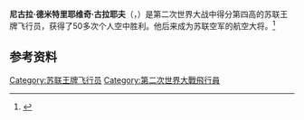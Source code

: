 {{Multiple issues|
{{Expand language|1=ru|time=2020-09-15T23:30:08+00:00}}
{{Orphan|time=2020-09-16T01:26:56+00:00}}
}}
{{Infobox military person
| name          = Nikolai Dmitriyevich Gulayev
| native_name   = Николай Дмитриевич Гулаев
| image         = Николай Дмитриевич Гулаев.jpg
| image_size    = 
| alt           = 
| birth_date    =1918年2月26日
| birth_place   = Aksai, Rostov area, [[Don_Host_Oblast|Don Host Oblast]], [[Russian_Soviet_Federative_Socialist_Republic|Russian SFSR]]
| death_date    = {{death date and age|1985|9|27|1916|8|25}}
| death_place   = 苏联莫斯科
| allegiance    = {{USSR}}
| branch        = {{flagicon image|Flag of the Soviet Air Force.svg}} [[蘇聯空軍|蘇聯空軍]]
| unit          = 
| battles       = 第二次世界大战<br>[[苏德战争|苏德战争]]
| serviceyears  = 1938 – 1978
| rank          = Colonel-General of Aviation
| awards        = [[蘇聯英雄|蘇聯英雄]] (twice)
}}

'''尼古拉·德米特里耶维奇·古拉耶夫'''（{{lang-ru|Николай Дмитриевич Гулаев}}，{{bd|1916年|8月25日|1985年|9月27日|catIdx=}}）是第二次世界大战中得分第四高的苏联王牌飞行员，获得了50多次个人空中胜利。他后来成为苏联空军的航空大将。<ref>{{Cite web|title=史料新解：苏联卫国战争中的十大空战王牌|url=https://www.thepaper.cn/newsDetail_forward_1569593|accessdate=2020-09-15|website=澎湃新闻|archive-date=2019-07-30|archive-url=https://web.archive.org/web/20190730065639/https://www.thepaper.cn/newsDetail_forward_1569593|dead-url=no}}</ref>

==参考资料==
{{reflist}}

{{bio-stub}}

[[Category:苏联王牌飞行员|Category:苏联王牌飞行员]]
[[Category:第二次世界大戰飛行員|Category:第二次世界大戰飛行員]]